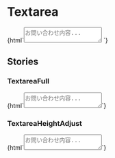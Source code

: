 
<Meta title="Forms/Textarea" />

# Textarea

<Canvas>
  <Story name="Textarea">
    {html`<textarea placeholder="お問い合わせ内容..."></textarea> `}
  </Story>
</Canvas>

## Stories

### TextareaFull

<Canvas>
  <Story name="TextareaFull">
    {html`<textarea
      class="w-full"
      placeholder="お問い合わせ内容..."
    ></textarea>`}
  </Story>
</Canvas>

### TextareaHeightAdjust

<Canvas>
  <Story name="TextareaHeightAdjust">
    {html`<textarea class="h-64" placeholder="お問い合わせ内容..."></textarea>`}
  </Story>
</Canvas>
